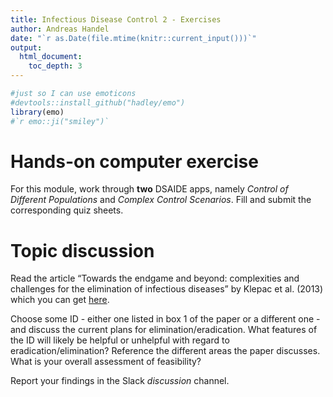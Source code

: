 ```yaml
---
title: Infectious Disease Control 2 - Exercises 
author: Andreas Handel
date: "`r as.Date(file.mtime(knitr::current_input()))`"
output: 
  html_document:
    toc_depth: 3
---
```



```r
#just so I can use emoticons
#devtools::install_github("hadley/emo")
library(emo)
#`r emo::ji("smiley")`
```

# Hands-on computer exercise

For this module, work through **two** DSAIDE apps, namely _Control of Different Populations_ and _Complex Control Scenarios_. Fill and submit the corresponding quiz sheets.


# Topic discussion 

Read the article “Towards the endgame and beyond: complexities and challenges for the elimination of infectious diseases” by Klepac et al. (2013) which you can get [here](./media/klepac13ptrsb.pdf). 

Choose some ID - either one listed in box 1 of the paper or a different one - and discuss the current plans for elimination/eradication. What features of the ID will likely be helpful or unhelpful with regard to eradication/elimination? Reference the different areas the paper discusses. What is your overall assessment of feasibility?

Report your findings in the Slack _discussion_ channel.
